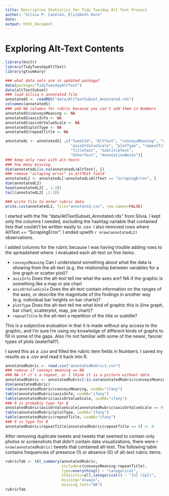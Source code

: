 ```yaml
---
title: Descriptive Statistics for Tidy Tuesday Alt Text Project
author: "Silvia P. Canelón, Elizabeth Hare"
date: 
output: html_document
---
```



# Exploring Alt-Text Contents

``` r
library(knitr)
library(TidyTuesdayAltText)
library(gtsummary)

### what data sets are in updated package?
data(package="TidyTuesdayAltText")
data(altTextSubset)
### load Silvia's annotated file
annotatedS <- readRDS("data/AltTextSubset_Annotated.rds")
colnames(annotatedS)
### add NA columns for rubric because you can't add them in Numbers
annotatedS$conveysMeaning <- NA
annotatedS$axisInfo <- NA
annotatedS$axisOrValueScale <- NA
annotatedS$plotType <- NA
annotatedS$repeatTitle <- NA

annotatedL <- annotatedS[ ,c("TweetId", "AltText", "conveysMeaning", "axisInfo",
                             "axisOrValueScale", "plotType", "repeatTitle",
                             "TitleText", "SubtitleText",
                             "OtherText", "AnnotationNotes")]
### keep only rows with alt-texts
### how many missing
dim(annotatedL[is.na(annotatedL$AltText), ])
### remove "scraping error" in altTExt field
annotatedL2 <- annotatedL[!annotatedL$AltText == "ScrapingError", ]
dim(annotatedL2)
head(annotatedL2[ , 1:3])
tail(annotatedL2[ ,1:3])

### write file to enter rubric data
write.csv(annotatedL2, file="annotated.csv", row.names=FALSE)

```

I started with the file "data/AltTextSubset_Annotated.rds" from Silvia. I kept only the columns I needed, 
excluding the hashtag variable that contained lists that couldn't be written easily to .csv.
I also removed rows where AltText == "ScrapingError". I ended upwith 
`r nrow(annotatedL2)` observations.  

I added columns for the rubric because I was having trouble adding rows to the spreadsheet where.
I evaluated each alt-text on five items:

- ```conveysMeaning``` Can I understand something about what the data is showing from the alt-text (e.g.
the relationship between variables for a line graph or scatter plot)?
* ```axisInfo``` Does the alt-text tell me what the axes are? NA if the graphic is something
like a map or pie chart
- ```axisOrValueScale``` Does the alt-text contain information on the ranges of the axes, or 
describe the magnitude of the findings in another way (e.g. individual bar heights on bar charts)?
- ```plotType``` Does the alt-text tell me what kind of graphic this is (line graph, bar chart, 
scatterplot, map, pie chart)?
- ```repeatTitle``` Is the alt-text a repetition of the title or subtitle?  

This is a subjective evaluation in that it is made without any access to the graphic, 
and I'm sure I'm using my knowledge of different kinds of graphs to fill in some of the gaps.
Also I'm not familiar with some of the newer, fancier types of plots (waterfall?).  

I saved this as a .csv and filled the rubric item fields in Numbers. I saved my results as a .csv
and read it back into R.



``` r
annotatedRubric <- read.csv("annotatedRubric1.csv")
### remove if conveys meaning == NA
### NA if it's a repeat, or I think it is a picture without data
annotatedRubric <- annotatedRubric[!is.na(annotatedRubric$conveysMeaning), ]
dim(annotatedRubric)
table(annotatedRubric$conveysMeaning, useNA="ifany")
table(annotatedRubric$axisInfo, useNA="ifany")
table(annotatedRubric$axisOrValueScale, useNA="ifany")
### 9 is probably typo for 0
annotatedRubric$axisOrValueScale[annotatedRubric$axisOrValueScale == 9] <- 0
table(annotatedRubric$plotType, useNA="ifany")
table(annotatedRubric$repeatTitle, useNA="ifany")
### 9 is typo for 0
annotatedRubric$repeatTitle[annotatedRubric$repeatTitle == 9] <- 0

```

After removing duplicate tweets and tweets that seemed to contain only photos or screenshots that 
didn't contain data visualizations, there were `r nrow(annotatedRubric)` tweets that contained alt-text. The following table contains frequencies of presence (1) or absence (0) of alt-text rubric 
items.

``` r
rubricTab <- tbl_summary(annotatedRubric, 
                         include=c(conveysMeaning:repeatTitle),
                         type=everything() ~ "categorical",
                         statistic=all_categorical() ~ "{n} ({p})",
                         missing="always",
                         missing_text="NA")
rubricTab



```
